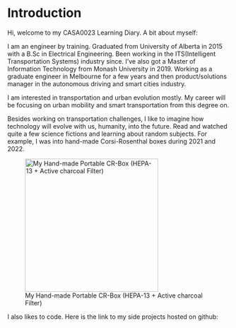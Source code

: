 # Introduction {.unnumbered}

Hi, welcome to my CASA0023 Learning Diary. A bit about myself:

I am an engineer by training. Graduated from University of Alberta in 2015 with a B.Sc in Electrical Engineering. Been working in the ITS(Intelligent Transportation Systems) industry since. I've also got a Master of Information Technology from Monash University in 2019. Working as a graduate engineer in Melbourne for a few years and then product/solutions manager in the autonomous driving and smart cities industry.

I am interested in transportation and urban evolution mostly. My career will be focusing on urban mobility and smart transportation from this degree on.

Besides working on transportation challenges, I like to imagine how technology will evolve with us, humanity, into the future. Read and watched quite a few science fictions and learning about random subjects. For example, I was into hand-made Corsi-Rosenthal boxes during 2021 and 2022.

![My Hand-made Portable CR-Box (HEPA-13 + Active charcoal Filter)](images/cr_portable_01.png){fig-align="center" width="301"}

I also likes to code. Here is the link to my side projects hosted on github:
